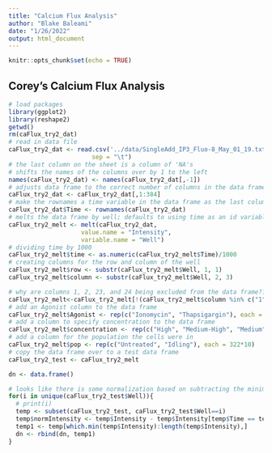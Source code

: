```yaml
---
title: "Calcium Flux Analysis"
author: "Blake Baleami"
date: "1/26/2022"
output: html_document
---
```


```r
knitr::opts_chunk$set(echo = TRUE)
```

## Corey's Calcium Flux Analysis

```r
# load packages
library(ggplot2)
library(reshape2)
getwd()
rm(caFlux_try2_dat)
# read in data file
caFlux_try2_dat <- read.csv('../data/SingleAdd_IP3_Fluo-8_May_01_19.txt', 
                       sep = "\t")
# the last column on the sheet is a column of 'NA's
# shifts the names of the columns over by 1 to the left
names(caFlux_try2_dat) <- names(caFlux_try2_dat[,-1])
# adjusts data frame to the correct number of columns in the data frame (i.e. parses out the NA column from the data frame)
caFlux_try2_dat <- caFlux_try2_dat[,1:384]
# make the rownames a time variable in the data frame as the last column in the data frame
caFlux_try2_dat$Time <- rownames(caFlux_try2_dat)
# melts the data frame by well; defaults to using time as an id variable
caFlux_try2_melt <- melt(caFlux_try2_dat, 
                    value.name = "Intensity", 
                    variable.name = "Well")
# dividing time by 1000
caFlux_try2_melt$time <- as.numeric(caFlux_try2_melt$Time)/1000
# creating columns for the row and column of the well
caFlux_try2_melt$row <- substr(caFlux_try2_melt$Well, 1, 1)
caFlux_try2_melt$column <- substr(caFlux_try2_melt$Well, 2, 3)

# why are columns 1, 2, 23, and 24 being excluded from the data frame?? (that's what the next line of code does)
caFlux_try2_melt<-caFlux_try2_melt[!(caFlux_try2_melt$column %in% c("1","2","23","24")),]
# add an Agonist column to the data frame
caFlux_try2_melt$Agonist <- rep(c("Ionomycin", "Thapsigargin"), each = 322*5)
# add a column to specify concentration to the data frame
caFlux_try2_melt$concentration <- rep(c("High", "Medium-High", "Medium", "Medium-Low", "Low"), each = 322)
# add a column for the population the cells were in 
caFlux_try2_melt$pop <- rep(c("Untreated", "Idling"), each = 322*10)
# copy the data frame over to a test data frame
caFlux_try2_test <- caFlux_try2_melt

dn <- data.frame()

# looks like there is some normalization based on subtracting the minimum intensity
for(i in unique(caFlux_try2_test$Well)){
  # print(i)
  temp <- subset(caFlux_try2_test, caFlux_try2_test$Well==i)
  temp$normIntensity <- temp$Intensity - temp$Intensity[temp$Time == temp$Time[which.min(temp$Intensity)]]
  temp1 <- temp[which.min(temp$Intensity):length(temp$Intensity),]
  dn <- rbind(dn, temp1)
}
```

